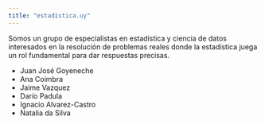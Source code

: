 ```yaml
---
title: "estadística.uy"
---
```


Somos un grupo de especialistas en estadística y ciencia de datos interesados en la resolución de problemas reales donde la estadística juega un rol fundamental para dar respuestas precisas.

-   Juan José Goyeneche
-   Ana Coimbra
-   Jaime Vazquez
-   Darío Padula 
-   Ignacio Alvarez-Castro
-   Natalia da Silva



<!-- This is a Quarto website. -->

<!-- To learn more about Quarto websites visit <https://quarto.org/docs/websites>. -->
